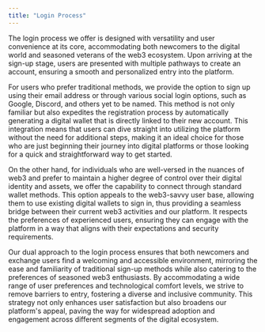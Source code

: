 ```yaml
---
title: "Login Process"
---
```


The login process we offer is designed with versatility and user convenience at its core,
accommodating both newcomers to the digital world and seasoned veterans of the web3 ecosystem.
Upon arriving at the sign-up stage, users are presented with multiple pathways to create an account,
ensuring a smooth and personalized entry into the platform.

For users who prefer traditional methods, we provide the option to sign up using their email address or through various
social login options, such as Google, Discord, and others yet to be named. This method is not only familiar but also expedites
the registration process by automatically generating a digital wallet that is directly linked to their new account.
This integration means that users can dive straight into utilizing the platform without the need for additional steps,
making it an ideal choice for those who are just beginning their journey into digital platforms or those looking for a
quick and straightforward way to get started.

On the other hand, for individuals who are well-versed in the nuances of web3 and prefer to maintain a higher degree of control
over their digital identity and assets, we offer the capability to connect through standard wallet methods. This option appeals
to the web3-savvy user base, allowing them to use existing digital wallets to sign in, thus providing a seamless bridge between
their current web3 activities and our platform. It respects the preferences of experienced users, ensuring they can engage with
the platform in a way that aligns with their expectations and security requirements.

Our dual approach to the login process ensures that both newcomers and exchange users find a welcoming and accessible environment,
mirroring the ease and familiarity of traditional sign-up methods while also catering to the preferences of seasoned web3 enthusiasts.
By accommodating a wide range of user preferences and technological comfort levels, we strive to remove barriers to entry, fostering a
diverse and inclusive community. This strategy not only enhances user satisfaction but also broadens our platform's appeal, paving the
way for widespread adoption and engagement across different segments of the digital ecosystem.
